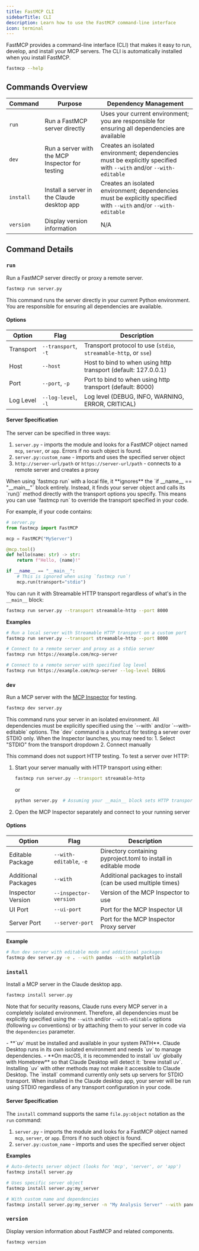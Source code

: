 ```yaml
---
title: FastMCP CLI
sidebarTitle: CLI
description: Learn how to use the FastMCP command-line interface
icon: terminal
---
```




FastMCP provides a command-line interface (CLI) that makes it easy to run, develop, and install your MCP servers. The CLI is automatically installed when you install FastMCP.

```bash
fastmcp --help
```

## Commands Overview

| Command | Purpose | Dependency Management |
| ------- | ------- | --------------------- |
| `run` | Run a FastMCP server directly | Uses your current environment; you are responsible for ensuring all dependencies are available |
| `dev` | Run a server with the MCP Inspector for testing | Creates an isolated environment; dependencies must be explicitly specified with `--with` and/or `--with-editable` |
| `install` | Install a server in the Claude desktop app | Creates an isolated environment; dependencies must be explicitly specified with `--with` and/or `--with-editable` |
| `version` | Display version information | N/A |

## Command Details

### `run`

Run a FastMCP server directly or proxy a remote server.

```bash
fastmcp run server.py
```

<Tip>
This command runs the server directly in your current Python environment. You are responsible for ensuring all dependencies are available.
</Tip>

#### Options

| Option | Flag | Description |
| ------ | ---- | ----------- |
| Transport | `--transport`, `-t` | Transport protocol to use (`stdio`, `streamable-http`, or `sse`) |
| Host | `--host` | Host to bind to when using http transport (default: 127.0.0.1) |
| Port | `--port`, `-p` | Port to bind to when using http transport (default: 8000) |
| Log Level | `--log-level`, `-l` | Log level (DEBUG, INFO, WARNING, ERROR, CRITICAL) |

#### Server Specification
<VersionBadge version="2.3.5" />

The server can be specified in three ways:
1. `server.py` - imports the module and looks for a FastMCP object named `mcp`, `server`, or `app`. Errors if no such object is found.
2. `server.py:custom_name` - imports and uses the specified server object
3. `http://server-url/path` or `https://server-url/path` - connects to a remote server and creates a proxy

<Tip>
When using `fastmcp run` with a local file, it **ignores** the `if __name__ == "__main__"` block entirely. Instead, it finds your server object and calls its `run()` method directly with the transport options you specify. This means you can use `fastmcp run` to override the transport specified in your code.
</Tip>

For example, if your code contains:

```python
# server.py
from fastmcp import FastMCP

mcp = FastMCP("MyServer")

@mcp.tool()
def hello(name: str) -> str:
    return f"Hello, {name}!"

if __name__ == "__main__":
    # This is ignored when using `fastmcp run`!
    mcp.run(transport="stdio")
```

You can run it with Streamable HTTP transport regardless of what's in the `__main__` block:

```bash
fastmcp run server.py --transport streamable-http --port 8000
```

**Examples**

```bash
# Run a local server with Streamable HTTP transport on a custom port
fastmcp run server.py --transport streamable-http --port 8000

# Connect to a remote server and proxy as a stdio server
fastmcp run https://example.com/mcp-server

# Connect to a remote server with specified log level
fastmcp run https://example.com/mcp-server --log-level DEBUG
```

### `dev`

Run a MCP server with the [MCP Inspector](https://github.com/modelcontextprotocol/inspector) for testing.

```bash
fastmcp dev server.py
```

<Tip> 
This command runs your server in an isolated environment. All dependencies must be explicitly specified using the `--with` and/or `--with-editable` options.
</Tip>

<Warning>
The `dev` command is a shortcut for testing a server over STDIO only. When the Inspector launches, you may need to:
1. Select "STDIO" from the transport dropdown
2. Connect manually

This command does not support HTTP testing. To test a server over HTTP:
1. Start your server manually with HTTP transport using either:
   ```bash
   fastmcp run server.py --transport streamable-http
   ```
   or
   ```bash
   python server.py  # Assuming your __main__ block sets HTTP transport
   ```
2. Open the MCP Inspector separately and connect to your running server
</Warning>

#### Options

| Option | Flag | Description |
| ------ | ---- | ----------- |
| Editable Package | `--with-editable`, `-e` | Directory containing pyproject.toml to install in editable mode |
| Additional Packages | `--with` | Additional packages to install (can be used multiple times) |
| Inspector Version | `--inspector-version` | Version of the MCP Inspector to use |
| UI Port | `--ui-port` | Port for the MCP Inspector UI |
| Server Port | `--server-port` | Port for the MCP Inspector Proxy server |

**Example**

```bash
# Run dev server with editable mode and additional packages
fastmcp dev server.py -e . --with pandas --with matplotlib
```

### `install`

Install a MCP server in the Claude desktop app.

```bash
fastmcp install server.py
```

Note that for security reasons, Claude runs every MCP server in a completely isolated environment. Therefore, all dependencies must be explicitly specified using the `--with` and/or `--with-editable` options (following `uv` conventions) or by attaching them to your server in code via the `dependencies` parameter.

<Warning>
- **`uv` must be installed and available in your system PATH**. Claude Desktop runs in its own isolated environment and needs `uv` to manage dependencies.
- **On macOS, it is recommended to install `uv` globally with Homebrew** so that Claude Desktop will detect it: `brew install uv`. Installing `uv` with other methods may not make it accessible to Claude Desktop.
</Warning>

<Warning>
The `install` command currently only sets up servers for STDIO transport. When installed in the Claude desktop app, your server will be run using STDIO regardless of any transport configuration in your code.
</Warning>

#### Server Specification

The `install` command supports the same `file.py:object` notation as the `run` command:

1. `server.py` - imports the module and looks for a FastMCP object named `mcp`, `server`, or `app`. Errors if no such object is found.
2. `server.py:custom_name` - imports and uses the specified server object

**Examples**

```bash
# Auto-detects server object (looks for 'mcp', 'server', or 'app')
fastmcp install server.py

# Uses specific server object
fastmcp install server.py:my_server

# With custom name and dependencies
fastmcp install server.py:my_server -n "My Analysis Server" --with pandas
```

### `version`

Display version information about FastMCP and related components.

```bash
fastmcp version
```
